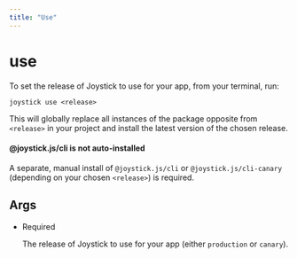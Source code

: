 ```yaml
---
title: "Use"
---
```


# use

To set the release of Joystick to use for your app, from your terminal, run:

    joystick use <release>
    

This will globally replace all instances of the package opposite from `<release>` in your project and install the latest version of the chosen release.

#### @joystick.js/cli is not auto-installed

A separate, manual install of `@joystick.js/cli` or `@joystick.js/cli-canary` (depending on your chosen `<release>`) is required.

## Args

*   <release> Required
    
    The release of Joystick to use for your app (either `production` or `canary`).